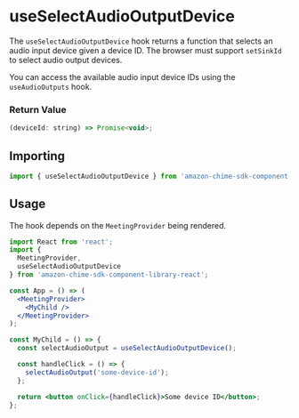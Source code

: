 <Meta title="SDK Hooks/useSelectAudioOutputDevice" />

# useSelectAudioOutputDevice

The `useSelectAudioOutputDevice` hook returns a function that selects an audio input device given a device ID. The browser must support `setSinkId` to select audio output devices.

You can access the available audio input device IDs using the `useAudioOutputs` hook.

### Return Value

```javascript
(deviceId: string) => Promise<void>;
```

## Importing

```javascript
import { useSelectAudioOutputDevice } from 'amazon-chime-sdk-component-library-react';
```

## Usage

The hook depends on the `MeetingProvider` being rendered.

```jsx
import React from 'react';
import {
  MeetingProvider,
  useSelectAudioOutputDevice
} from 'amazon-chime-sdk-component-library-react';

const App = () => (
  <MeetingProvider>
    <MyChild />
  </MeetingProvider>
);

const MyChild = () => {
  const selectAudioOutput = useSelectAudioOutputDevice();

  const handleClick = () => {
    selectAudioOutput('some-device-id');
  };

  return <button onClick={handleClick}>Some device ID</button>;
};
```
